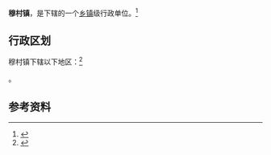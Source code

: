 {{中国乡级行政区|14/11/25/101/000}}

'''穆村镇'''，是{{PRC admin/fullname|14/11/25/101/000|3}}下辖的一个[[乡镇|乡镇]]级行政单位。<ref>{{PRC admin/ref sgc|{{PRC admin/parent|14/11/25/101/000}}}}</ref>

== 行政区划 ==

穆村镇下辖以下地区：<ref>{{PRC admin/ref sgc|14/11/25/101/000}}</ref>

{{PRC admin/children|14/11/25/101/000}}。

== 参考资料 ==

{{reflist}}

{{行政区划小作品}}
{{PRC admin/navcat|14/11/25/101/000}}
